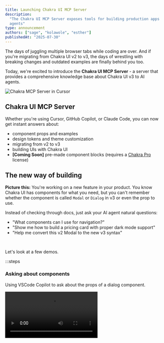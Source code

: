 ```yaml
---
title: Launching Chakra UI MCP Server
description:
  "The Chakra UI MCP Server exposes tools for building production apps to AI
  agents"
type: announcement
authors: ["sage", "kolawole", "esther"]
publishedAt: "2025-07-30"
---
```


The days of juggling multiple browser tabs while coding are over. And if you're
migrating from Chakra UI v2 to v3, the days of wrestling with breaking changes
and outdated examples are finally behind you too.

Today, we're excited to introduce the **Chakra UI MCP Server** - a server that
provides a comprehensive knowledge base about Chakra UI v3 to AI agents.

<Image
  src="/images/chakra-mcp-cursor.png"
  alt="Chakra MCP Server in Cursor"
  objectFit="cover"
  fill
  aspectRatio="16/9"
/>

## Chakra UI MCP Server

Whether you're using Cursor, GitHub Copilot, or Claude Code, you can now get
instant answers about:

- component props and examples
- design tokens and theme customization
- migrating from v2 to v3
- building UIs with Chakra UI
- **[Coming Soon]** pre-made component blocks (requires a
  [Chakra Pro](https://pro.chakra-ui.com/) license)

## The new way of building

**Picture this:** You're working on a new feature in your product. You know
Chakra UI has components for what you need, but you can't remember whether the
component is called `Modal` or `Dialog` in v3 or even the prop to use.

Instead of checking through docs, just ask your AI agent natural questions:

- "What components can I use for navigation?"
- "Show me how to build a pricing card with proper dark mode support"
- "Help me convert this v2 Modal to the new v3 syntax"

<br />

Let's look at a few demos.

:::steps

### Asking about components

Using VSCode Copilot to ask about the props of a dialog component.

<Video src="/videos/vscode-mcp.mp4" />

### Building a custom component

Using Cursor to build a beautiful looking pricing section.

<Video src="/videos/cursor-mcp.mp4" />

### Upgrading from v2 to v3

Using Claude Code to upgrade a login page from v2 to v3.

<Video src="/videos/claude-code-mcp.mp4" />

:::

## Using the MCP Server

:::steps

### Configuring the MCP Server

Add this to your AI tool's configuration file:

```json
{
  "mcpServers": {
    "chakra-ui": {
      "command": "npx",
      "args": ["-y", "@chakra-ui/react-mcp"]
    }
  }
}
```

### Start the MCP Server

In some IDEs (like VSCode), you might need to start the MCP server manually.
Click the "Start" button.

### Start Vibe coding! 😎

That's it! Your AI assistant now has expert knowledge of:

✅ **Access to Chakra UI components** and their props  
✅ **Design patterns and best practices** for every use case  
✅ **Theme customization** with semantic tokens  
✅ **Migration strategies** for v2 to v3 upgrades

:::

## What's Coming Next

We're just getting started! Here's what's on the horizon:

🚀 **Pro Blocks Integration**: Support for accessing our entire premium
component library to design even more beautiful apps

⚡ **Recipe customization**: Support for customizing the default recipes in
Chakra UI.

🎨 **Custom Theming**: Support for custom design tokens.

## Conclusion

The Chakra UI MCP Server helps you ship apps faster with the help of AI agents.
Check out the **[MCP docs](/docs/get-started/ai/mcp-server)** to setup the
server in your favorite IDE.

---

Got ideas for making the MCP Server even better? We'd love to hear from you!
Share your thoughts on
[GitHub Discussions](https://github.com/chakra-ui/chakra-ui/discussions)
